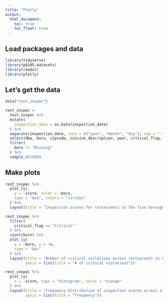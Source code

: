 ```yaml
---
title: "Plotly"
output: 
  html_document:
    toc: true
    toc_float: true
---
```


## Load packages and data

```r
library(tidyverse)
library(p8105.datasets)
library(readxl)
library(plotly)
```

## Let's get the data


```r
data("rest_inspec")

rest_inspec = 
  rest_inspec %>% 
  mutate(
    inspection_date = as.Date(inspection_date)
  ) %>% 
  separate(inspection_date, into = c("year", "month", "day"), sep = "-") %>%
  select(dba, boro, zipcode, cuisine_description, year, critical_flag, score, grade) %>% 
  filter(
    boro != "Missing"
  ) %>% 
  sample_n(1000) 
```

## Make plots

```r
rest_inspec %>% 
  plot_ly(
    y = ~score, color = ~boro,
    type = "box", colors = "viridis"
  ) %>% 
  layout(title = "Inspection scores for restaurants in the five boroughs of NYC")
```

```r
rest_inspec %>% 
  filter(
    critical_flag == "Critical"
  ) %>% 
  count(boro) %>% 
  plot_ly(
    x = ~boro, y = ~n,
    type = "bar"
  ) %>% 
  layout(title = "Number of critical violations across restuarants in each borough", xaxis = list(title = "borough"), 
         yaxis = list(title = "# of critical violations"))
```


```r
rest_inspec %>% 
  plot_ly(
    x = ~score, type = "histogram", color = "orange"
  ) %>%
  layout(title = "Frequency distribution of inspection scores across all restuarnts in NYC ", xaxis = list(title = "Score"), 
         yaxis = list(title = "Frequency"))
```

